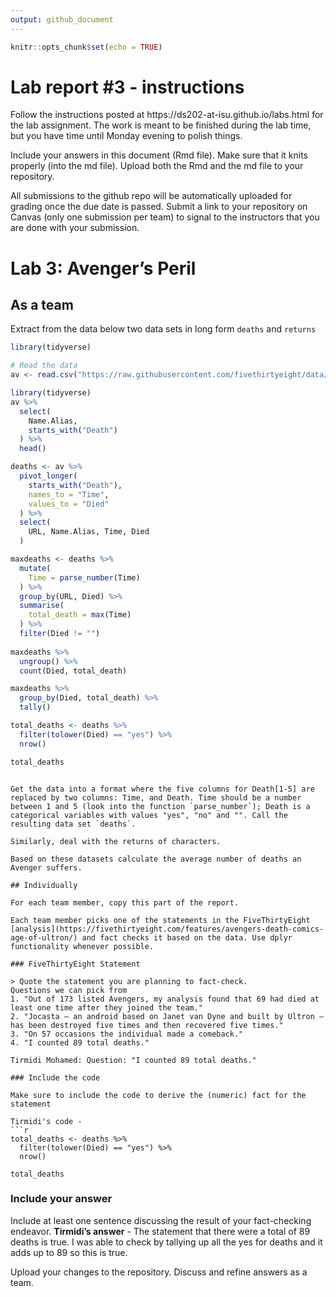 ```yaml
---
output: github_document
---
```


<!-- README.md is generated from README.Rmd. Please edit the README.Rmd file -->


```r
knitr::opts_chunk$set(echo = TRUE)
```

# Lab report #3 - instructions

Follow the instructions posted at https://ds202-at-isu.github.io/labs.html for the lab assignment. The work is meant to be finished during the lab time, but you have time until Monday evening to polish things.

Include your answers in this document (Rmd file). Make sure that it knits properly (into the md file). Upload both the Rmd and the md file to your repository.  

All submissions to the github repo will be automatically uploaded for grading once the due date is passed.
Submit a link to your repository on Canvas (only one submission per team) to signal to the instructors that you are done with your submission.

# Lab 3: Avenger's Peril

## As a team

Extract from the data below two data sets in long form `deaths` and `returns`

```r
library(tidyverse)

# Read the data
av <- read.csv("https://raw.githubusercontent.com/fivethirtyeight/data/master/avengers/avengers.csv", stringsAsFactors = FALSE)

library(tidyverse)
av %>% 
  select(
    Name.Alias,
    starts_with("Death")
  ) %>% 
  head()

deaths <- av %>% 
  pivot_longer(
    starts_with("Death"),
    names_to = "Time",
    values_to = "Died"
  ) %>%
  select(
    URL, Name.Alias, Time, Died
  )

maxdeaths <- deaths %>% 
  mutate(
    Time = parse_number(Time)
  ) %>% 
  group_by(URL, Died) %>% 
  summarise(
    total_death = max(Time)
  ) %>%
  filter(Died != "")
  
maxdeaths %>% 
  ungroup() %>% 
  count(Died, total_death)

maxdeaths %>%
  group_by(Died, total_death) %>%
  tally()

total_deaths <- deaths %>%
  filter(tolower(Died) == "yes") %>%
  nrow()

total_deaths

```
```

Get the data into a format where the five columns for Death[1-5] are replaced by two columns: Time, and Death. Time should be a number between 1 and 5 (look into the function `parse_number`); Death is a categorical variables with values "yes", "no" and "". Call the resulting data set `deaths`. 

Similarly, deal with the returns of characters.

Based on these datasets calculate the average number of deaths an Avenger suffers. 

## Individually

For each team member, copy this part of the report. 

Each team member picks one of the statements in the FiveThirtyEight [analysis](https://fivethirtyeight.com/features/avengers-death-comics-age-of-ultron/) and fact checks it based on the data. Use dplyr functionality whenever possible.

### FiveThirtyEight Statement

> Quote the statement you are planning to fact-check.
Questions we can pick from 
1. "Out of 173 listed Avengers, my analysis found that 69 had died at least one time after they joined the team."
2. "Jocasta — an android based on Janet van Dyne and built by Ultron — has been destroyed five times and then recovered five times."
3. "On 57 occasions the individual made a comeback."
4. "I counted 89 total deaths."

Tirmidi Mohamed: Question: "I counted 89 total deaths."

### Include the code

Make sure to include the code to derive the (numeric) fact for the statement

Tirmidi's code -
```r
total_deaths <- deaths %>%
  filter(tolower(Died) == "yes") %>%
  nrow()

total_deaths
```
### Include your answer

Include at least one sentence discussing the result of your fact-checking endeavor.
**Tirmidi's answer**
 - The statement that there were a total of 89 deaths is true. I was able to check by tallying up all the yes for deaths and it adds up to 89 so this is true.

Upload your changes to the repository. Discuss and refine answers as a team.
